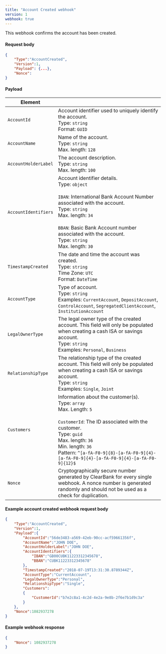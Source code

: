```yaml
---
title: "Account Created webhook"
version: 1
webhook: true
---
```


This webhook confirms the account has been created.

#### Request body

```json
{
    "Type":"AccountCreated",
    "Version":1,
    "Payload": {...},
    "Nonce":
}
```


#### Payload
| Element              |                                       |
|----------------------|---------------------------------------|
| `AccountId`          | Account identifier used to uniquely identify the account.<br />Type: `string`<br />Format: `GUID` |
| `AccountName`        | Name of the account.<br />Type: `string`<br />Max. length: `128` |
| `AccountHolderLabel` | The account description.<br />Type: `string`<br />Max. length: `100` |
| `AccountIdentifiers` | Account identifier details.<br />Type: `object`<br /><br />`IBAN`: International Bank Account Number associated with the account.<br />Type: `string`<br />Max. length: `34`<br /><br />`BBAN`: Basic Bank Account number associated with the account.<br />Type: `string`<br />Max. length: `30` |
| `TimestampCreated`   | The date and time the account was created.<br />Type: `string`<br />Time Zone: `UTC`<br />Format: `DateTime` |
| `AccountType`        | Type of account.<br />Type: `string`<br />Examples: `CurrentAccount`, `DepositAccount`, `ControlAccount`, `SegregatedClientAccount`, `InstitutionAccount` |
| `LegalOwnerType`     | The legal owner type of the created account. This field will only be populated when creating a cash ISA or savings account. <br/> Type: `string` <br/> Examples: `Personal`, `Business` |
| `RelationshipType`   | The relationship type of the created account. This field will only be populated when creating a cash ISA or savings account. <br/> Type: `string` <br/> Examples: `Single`, `Joint` |
| `Customers`          | Information about the customer(s). <br/> Type: `array` <br/> Max. Length: `5` <br/><br />`CustomerId`: The ID associated with the customer.<br/> Type: `guid` <br/> Max. length: `36` <br/> Min. length: `36` <br/> Pattern: `^[a-fA-F0-9]{8}-[a-fA-F0-9]{4}-[a-fA-F0-9]{4}-[a-fA-F0-9]{4}-[a-fA-F0-9]{12}$` |
| `Nonce`              | Cryptographically secure number generated by ClearBank for every single webhook. A nonce number is generated randomly and should not be used as a check for duplication. |

#### Example account created webhook request body

```json
{
    "Type":"AccountCreated",
    "Version":1,
    "Payload":{
        "AccountId":"56de3483-a569-42eb-90cc-acf59661356f",
        "AccountName":"JOHN DOE",
        "AccountHolderLabel":"JOHN DOE",
        "AccountIdentifiers":{
            "IBAN":"GB00CUBK11223312345678",
            "BBAN":"CUBK11223312345678"
        },
        "TimestampCreated":"2018-07-19T13:31:30.8789344Z",
        "AccountType":"CurrentAccount",
        "LegalOwnerType":"Personal",
        "RelationshipType":"Single",
        "Customers":
        {
            "CustomerId":"b7e2c8a1-4c2d-4e2a-9e8b-2f6e7b1d9c3a"
        }
    },
    "Nonce":1082937278
}
```

#### Example webhook response

```json
{
    "Nonce": 1082937278
}
```
